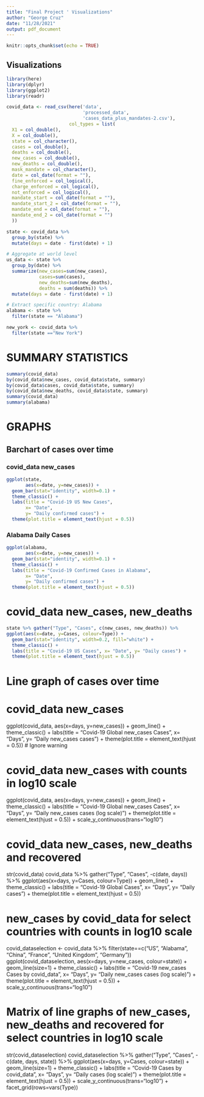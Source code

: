 ```yaml
---
title: "Final Project ' Visualizations"
author: "George Cruz"
date: "11/28/2021"
output: pdf_document
---
```


```r
knitr::opts_chunk$set(echo = TRUE)
```

## Visualizations
```r
library(here)
library(dplyr)
library(ggplot2)
library(readr)
```

```r

covid_data <- read_csv(here('data', 
                            'processed_data',
                            'cases_data_plus_mandates-2.csv'), 
                       col_types = list(
  X1 = col_double(),
  X = col_double(),
  state = col_character(),
  cases = col_double(),
  deaths = col_double(),
  new_cases = col_double(),
  new_deaths = col_double(),
  mask_mandate = col_character(),
  date = col_date(format = ""),
  fine_enforced = col_logical(),
  charge_enforced = col_logical(),
  not_enforced = col_logical(),
  mandate_start = col_date(format = ""),
  mandate_start_2 = col_date(format = ""),
  mandate_end = col_date(format = ""),
  mandate_end_2 = col_date(format = "")
  )) 

state <- covid_data %>% 
  group_by(state) %>% 
  mutate(days = date - first(date) + 1)

# Aggregate at world level
us_data <- state %>% 
  group_by(date) %>% 
  summarize(new_cases=sum(new_cases), 
            cases=sum(cases), 
            new_deaths=sum(new_deaths), 
            deaths = sum(deaths)) %>% 
  mutate(days = date - first(date) + 1)

# Extract specific country: Alabama
alabama <- state %>% 
  filter(state == "Alabama")

new_york <- covid_data %>%
  filter(state =="New York")
```

# SUMMARY STATISTICS
```r
summary(covid_data)
by(covid_data$new_cases, covid_data$state, summary)
by(covid_data$cases, covid_data$state, summary)
by(covid_data$new_deaths, covid_data$state, summary)
summary(covid_data)
summary(alabama)
```
 

# GRAPHS
## Barchart of cases over time

### covid_data new_cases

```r
ggplot(state, 
       aes(x=date, y=new_cases)) + 
  geom_bar(stat="identity", width=0.1) +
  theme_classic() +
  labs(title = "Covid-19 US New Cases", 
       x= "Date", 
       y= "Daily confirmed cases") +
  theme(plot.title = element_text(hjust = 0.5))
```

### Alabama Daily Cases
```r
ggplot(alabama, 
       aes(x=date, y=new_cases)) + 
  geom_bar(stat="identity", width=0.1) +
  theme_classic() +
  labs(title = "Covid-19 Confirmed Cases in Alabama", 
       x= "Date", 
       y= "Daily confirmed cases") +
  theme(plot.title = element_text(hjust = 0.5))
```

# covid_data new_cases, new_deaths
```r
state %>% gather("Type", "Cases", c(new_cases, new_deaths)) %>%
ggplot(aes(x=date, y=Cases, colour=Type)) + 
  geom_bar(stat="identity", width=0.2, fill="white") +
  theme_classic() +
  labs(title = "Covid-19 US Cases", x= "Date", y= "Daily cases") +
  theme(plot.title = element_text(hjust = 0.5))
```

# Line graph of cases over time
# covid_data new_cases
ggplot(covid_data, aes(x=days, y=new_cases)) + geom_line() +
  theme_classic() +
  labs(title = "Covid-19 Global new_cases Cases", x= "Days", y= "Daily new_cases cases") +
  theme(plot.title = element_text(hjust = 0.5))
# Ignore warning

# covid_data new_cases with counts in log10 scale
ggplot(covid_data, aes(x=days, y=new_cases)) + geom_line() +
  theme_classic() +
  labs(title = "Covid-19 Global new_cases Cases", x= "Days", y= "Daily new_cases cases  (log scale)") +
  theme(plot.title = element_text(hjust = 0.5)) +
  scale_y_continuous(trans="log10")

# covid_data new_cases, new_deaths and recovered
str(covid_data)
covid_data %>% gather("Type", "Cases", -c(date, days)) %>%
ggplot(aes(x=days, y=Cases, colour=Type)) + geom_line() +
  theme_classic() +
  labs(title = "Covid-19 Global Cases", x= "Days", y= "Daily cases") +
  theme(plot.title = element_text(hjust = 0.5))

# new_cases by covid_data for select countries with counts in log10 scale
covid_dataselection <- covid_data %>% filter(state==c("US", "Alabama", "China", "France", "United Kingdom", "Germany"))
ggplot(covid_dataselection, aes(x=days, y=new_cases, colour=state)) + geom_line(size=1) +
  theme_classic() +
  labs(title = "Covid-19 new_cases Cases by covid_data", x= "Days", y= "Daily new_cases cases (log scale)") +
  theme(plot.title = element_text(hjust = 0.5)) +
  scale_y_continuous(trans="log10")

# Matrix of line graphs of new_cases, new_deaths and recovered for select countries in log10 scale
str(covid_dataselection)
covid_dataselection %>% gather("Type", "Cases", -c(date, days, state)) %>%
ggplot(aes(x=days, y=Cases, colour=state)) + geom_line(size=1) +
  theme_classic() +
  labs(title = "Covid-19 Cases by covid_data", x= "Days", y= "Daily cases (log scale)") +
  theme(plot.title = element_text(hjust = 0.5)) +
  scale_y_continuous(trans="log10") +
  facet_grid(rows=vars(Type))